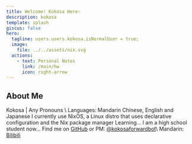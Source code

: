 ```yaml
---
title: Welcome! Kokosa Here~
description: kokosa
template: splash
giscus: false
hero:
  tagline: users.users.kokosa.isNormalUser = true;
  image:
    file: ../../assets/nix.svg
  actions:
    - text: Personal Notes
      link: /main/hw
      icon: right-arrow
---
```



## About Me

<CardGrid stagger>
  <Card title="Who I Am" icon="seti:bazel">
      Kokosa | Any Pronouns \
      Languages: Mandarin Chinese, English and Japanese
  </Card>
  <Card title="What I'm Using" icon="nix">
      I currently use NixOS, a Linux distro that uses declarative configuration and the Nix package manager
  </Card>
  <Card title="What I'm Doing" icon="vercel">
      Learning... I am a high school student now...
  </Card>
  <Card title="Contact Me" icon="comment-alt">
    Find me on <a href="https://github.com/hatanokokosa" target="_blank" rel="noopener noreferrer">GitHub</a> or PM: <a href="https://t.me/kokosaforwardbot" target="_blank" rel="noopener noreferrer">@kokosaforwardbot</a>\
    Mandarin: <a href="https://space.bilibili.com/3546660854565061" target="_blank" rel="noopener noreferrer">Bilibili</a>
  </Card>
</CardGrid>
